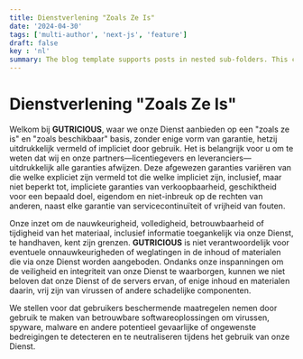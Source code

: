 ```yaml
---
title: Dienstverlening "Zoals Ze Is"
date: '2024-04-30'
tags: ['multi-author', 'next-js', 'feature']
draft: false
key : 'nl'
summary: The blog template supports posts in nested sub-folders. This can be used to group posts of similar content e.g. a multi-part course.
---
```


# **Dienstverlening "Zoals Ze Is"**

Welkom bij **GUTRICIOUS**, waar we onze Dienst aanbieden op een "zoals ze is" en "zoals beschikbaar" basis, zonder enige vorm van garantie, hetzij uitdrukkelijk vermeld of impliciet door gebruik. Het is belangrijk voor u om te weten dat wij en onze partners—licentiegevers en leveranciers—uitdrukkelijk alle garanties afwijzen. Deze afgewezen garanties variëren van die welke expliciet zijn vermeld tot die welke impliciet zijn, inclusief, maar niet beperkt tot, impliciete garanties van verkoopbaarheid, geschiktheid voor een bepaald doel, eigendom en niet-inbreuk op de rechten van anderen, naast elke garantie van servicecontinuïteit of vrijheid van fouten.

Onze inzet om de nauwkeurigheid, volledigheid, betrouwbaarheid of tijdigheid van het materiaal, inclusief informatie toegankelijk via onze Dienst, te handhaven, kent zijn grenzen. **GUTRICIOUS** is niet verantwoordelijk voor eventuele onnauwkeurigheden of weglatingen in de inhoud of materialen die via onze Dienst worden aangeboden. Ondanks onze inspanningen om de veiligheid en integriteit van onze Dienst te waarborgen, kunnen we niet beloven dat onze Dienst of de servers ervan, of enige inhoud en materialen daarin, vrij zijn van virussen of andere schadelijke componenten.

We stellen voor dat gebruikers beschermende maatregelen nemen door gebruik te maken van betrouwbare softwareoplossingen om virussen, spyware, malware en andere potentieel gevaarlijke of ongewenste bedreigingen te detecteren en te neutraliseren tijdens het gebruik van onze Dienst.
